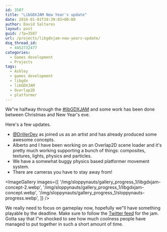 ```yaml
---
id: 3507
title: "LibGDXJAM New Year's update"
date: 2016-01-01T19:39:03+00:00
author: David Saltares
layout: post
guid: /?p=3507
url: /projects/libgdxjam-new-years-update/
dsq_thread_id:
  - 4452732477
categories:
  - Games development
  - Projects
tags:
  - Ashley
  - games development
  - libgdx
  - libGDXJAM
  - Overlap2D
  - platformer
---
```


We"re halfway through the [#libGDXJAM](https://twitter.com/search?src=typd&q=libgdxjam) and some work has been done between Christmas and New Year's eve.

Here's a few updates.

- [@DrillerDev](https://twitter.com/DrillerDev) as joined us as an artist and has already produced some awesome concepts.
- Alberto and I have been working on an Overlap2D scene loader and it's pretty much working supporting a bunch of things: composites, textures, lights, physics and particles.
- We have a somewhat buggy physics based platformer movement system.
- There are cameras you have to stay away from!

<ImageGallery
  images={[
    '/img/sloppynauts/gallery_progress_1/libgdxjam-concept-2.webp',
    '/img/sloppynauts/gallery_progress_1/libgdxjam-concept.webp',
    '/img/sloppynauts/gallery_progress_1/sloppynauts-progress.webp',
  ]}
/>

We really need to focus on gameplay now, hopefully we"ll have something playable by the deadline. Make sure to follow the [Twitter feed](https://twitter.com/search?src=typd&q=libgdxjam) for the jam. Gotta say that I"m shocked to see how much coolness people have managed to put together in such a short amount of time.
